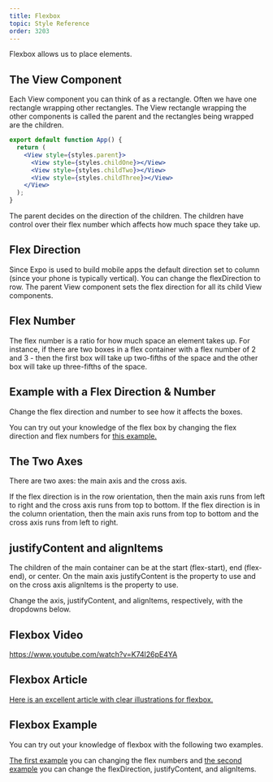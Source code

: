```yaml
---
title: Flexbox
topic: Style Reference
order: 3203
---
```



Flexbox allows us to place elements.

## The View Component

Each View component you can think of as a rectangle.
Often we have one rectangle wrapping other rectangles.
The View rectangle wrapping the other components is called the parent
and the rectangles being wrapped are the children.

```jsx
export default function App() {
  return (
    <View style={styles.parent}>
      <View style={styles.childOne}></View>
      <View style={styles.childTwo}></View>
      <View style={styles.childThree}></View>
    </View>
  );
}
```

The parent decides on the direction of the children. The children have control over their flex number which affects how much space they take up.

## Flex Direction

Since Expo is used to build mobile apps the default direction set to column (since your phone is typically vertical).
You can change the flexDirection to row. The parent View component sets the flex direction for all its child View components.

## Flex Number

The flex number is a ratio for how much space an element takes up.
For instance, if there are two boxes in a flex container with a flex number of
2 and 3 - then the first box will take up two-fifths of the space and the other box will take up three-fifths of the space.

## Example with a Flex Direction & Number

Change the flex direction and number to see how it affects the boxes.

<FlexRatio />

You can try out your knowledge of the flex box by changing the flex direction and flex numbers for <a href="https://snack.expo.io/@jeremyjgyoung/flexbox-example" target="_blank">this example.</a>

## The Two Axes

There are two axes: the main axis and the cross axis.

If the flex direction is in the row orientation, then the main axis runs from left to right and the cross axis runs from top to bottom.
If the flex direction is in the column orientation, then the main axis runs from top to bottom and the cross axis runs from left to right.

## justifyContent and alignItems

The children of the main container can be at the start (flex-start), end (flex-end), or center.
On the main axis justifyContent is the property to use and on the cross axis alignItems is the property to use.

Change the axis, justifyContent, and alignItems, respectively, with the dropdowns below.

<FlexAxes />

## Flexbox Video

https://www.youtube.com/watch?v=K74l26pE4YA

## Flexbox Article

<p>
<a
  href="https://css-tricks.com/snippets/css/a-guide-to-flexbox/"
  target="_blank"
>
  Here is an excellent article with clear illustrations for flexbox.
</a>
</p>

## Flexbox Example

You can try out your knowledge of flexbox with the following two examples.

<p>
<a href="https://snack.expo.io/@jeremyjgyoung/flexbox-example-one" target="_blank">The first example</a> you can changing the flex numbers and <a href="https://snack.expo.io/@jeremyjgyoung/flexbox-example-two" target="_blank">the second example</a> you can change the flexDirection, justifyContent, and alignItems.
</p>